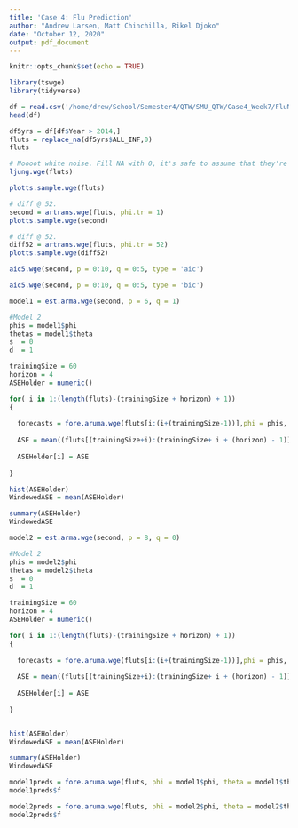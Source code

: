 ```yaml
---
title: 'Case 4: Flu Prediction'
author: "Andrew Larsen, Matt Chinchilla, Rikel Djoko"
date: "October 12, 2020"
output: pdf_document
---
```


```r
knitr::opts_chunk$set(echo = TRUE)
```


```r
library(tswge)
library(tidyverse)
```

```r
df = read.csv('/home/drew/School/Semester4/QTW/SMU_QTW/Case4_Week7/FluNetInteractiveReport.csv', skip = 3)
head(df)
```

```r
df5yrs = df[df$Year > 2014,]
fluts = replace_na(df5yrs$ALL_INF,0)
fluts
```


```r
# Noooot white noise. Fill NA with 0, it's safe to assume that they're 0. 
ljung.wge(fluts)
```


```r
plotts.sample.wge(fluts)

```

```r
# diff @ 52. 
second = artrans.wge(fluts, phi.tr = 1)
plotts.sample.wge(second)
```
```r
# diff @ 52. 
diff52 = artrans.wge(fluts, phi.tr = 52)
plotts.sample.wge(diff52)
```



```r
aic5.wge(second, p = 0:10, q = 0:5, type = 'aic')
```

```r
aic5.wge(second, p = 0:10, q = 0:5, type = 'bic')
```

```r
model1 = est.arma.wge(second, p = 6, q = 1)
```

```r
#Model 2  
phis = model1$phi
thetas = model1$theta
s  = 0
d  = 1

trainingSize = 60
horizon = 4
ASEHolder = numeric()

for( i in 1:(length(fluts)-(trainingSize + horizon) + 1))
{
  
  forecasts = fore.aruma.wge(fluts[i:(i+(trainingSize-1))],phi = phis, theta = thetas, s = s, d = d,n.ahead = horizon, plot = F)
  
  ASE = mean((fluts[(trainingSize+i):(trainingSize+ i + (horizon) - 1)] - forecasts$f)^2)
  
  ASEHolder[i] = ASE
  
}

hist(ASEHolder)
WindowedASE = mean(ASEHolder)

summary(ASEHolder)
WindowedASE
```


```r
model2 = est.arma.wge(second, p = 8, q = 0)
```

```r
#Model 2  
phis = model2$phi
thetas = model2$theta
s  = 0
d  = 1

trainingSize = 60
horizon = 4
ASEHolder = numeric()

for( i in 1:(length(fluts)-(trainingSize + horizon) + 1))
{
  
  forecasts = fore.aruma.wge(fluts[i:(i+(trainingSize-1))],phi = phis, theta = thetas, s = s, d = d,n.ahead = horizon, plot = F)
  
  ASE = mean((fluts[(trainingSize+i):(trainingSize+ i + (horizon) - 1)] - forecasts$f)^2)
  
  ASEHolder[i] = ASE
  
}


hist(ASEHolder)
WindowedASE = mean(ASEHolder)

summary(ASEHolder)
WindowedASE
```

```r
model1preds = fore.aruma.wge(fluts, phi = model1$phi, theta = model1$theta, d = 1, n.ahead = 4, plot = F)
model1preds$f
```

```r
model2preds = fore.aruma.wge(fluts, phi = model2$phi, theta = model2$theta, d = 1, n.ahead = 4, plot = F)
model2preds$f
```


